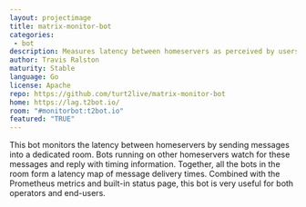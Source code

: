 ```yaml
---
layout: projectimage
title: matrix-monitor-bot
categories: 
 - bot
description: Measures latency between homeservers as perceived by users
author: Travis Ralston
maturity: Stable
language: Go
license: Apache
repo: https://github.com/turt2live/matrix-monitor-bot
home: https://lag.t2bot.io/
room: "#monitorbot:t2bot.io"
featured: "TRUE"
---
```


This bot monitors the latency between homeservers by sending messages into a dedicated room. Bots running on other homeservers watch for these messages and reply with timing information. Together, all the bots in the room form a latency map of message delivery times. Combined with the Prometheus metrics and built-in status page, this bot is very useful for both operators and end-users.

